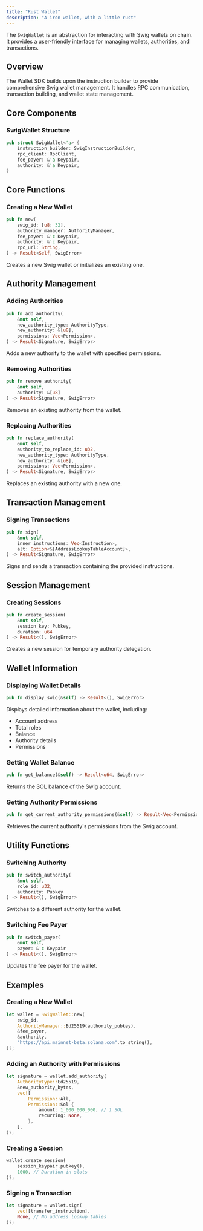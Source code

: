 ```yaml
---
title: "Rust Wallet"
description: "A iron wallet, with a little rust"
---
```


The `SwigWallet` is an abstraction for interacting with Swig wallets on chain. It provides a user-friendly interface for managing wallets, authorities, and transactions.

## Overview

The Wallet SDK builds upon the instruction builder to provide comprehensive Swig wallet management. It handles RPC communication, transaction building, and wallet state management.

## Core Components

### SwigWallet Structure

```rust
pub struct SwigWallet<'a> {
    instruction_builder: SwigInstructionBuilder,
    rpc_client: RpcClient,
    fee_payer: &'a Keypair,
    authority: &'a Keypair,
}
```

## Core Functions

### Creating a New Wallet

```rust
pub fn new(
    swig_id: [u8; 32],
    authority_manager: AuthorityManager,
    fee_payer: &'c Keypair,
    authority: &'c Keypair,
    rpc_url: String,
) -> Result<Self, SwigError>
```

Creates a new Swig wallet or initializes an existing one.

## Authority Management

### Adding Authorities

```rust
pub fn add_authority(
    &mut self,
    new_authority_type: AuthorityType,
    new_authority: &[u8],
    permissions: Vec<Permission>,
) -> Result<Signature, SwigError>
```

Adds a new authority to the wallet with specified permissions.

### Removing Authorities

```rust
pub fn remove_authority(
    &mut self,
    authority: &[u8]
) -> Result<Signature, SwigError>
```

Removes an existing authority from the wallet.

### Replacing Authorities

```rust
pub fn replace_authority(
    &mut self,
    authority_to_replace_id: u32,
    new_authority_type: AuthorityType,
    new_authority: &[u8],
    permissions: Vec<Permission>,
) -> Result<Signature, SwigError>
```

Replaces an existing authority with a new one.

## Transaction Management

### Signing Transactions

```rust
pub fn sign(
    &mut self,
    inner_instructions: Vec<Instruction>,
    alt: Option<&[AddressLookupTableAccount]>,
) -> Result<Signature, SwigError>
```

Signs and sends a transaction containing the provided instructions.

## Session Management

### Creating Sessions

```rust
pub fn create_session(
    &mut self,
    session_key: Pubkey,
    duration: u64
) -> Result<(), SwigError>
```

Creates a new session for temporary authority delegation.

## Wallet Information

### Displaying Wallet Details

```rust
pub fn display_swig(&self) -> Result<(), SwigError>
```

Displays detailed information about the wallet, including:

- Account address
- Total roles
- Balance
- Authority details
- Permissions

### Getting Wallet Balance

```rust
pub fn get_balance(&self) -> Result<u64, SwigError>
```

Returns the SOL balance of the Swig account.

### Getting Authority Permissions

```rust
pub fn get_current_authority_permissions(&self) -> Result<Vec<Permission>, SwigError>
```

Retrieves the current authority's permissions from the Swig account.

## Utility Functions

### Switching Authority

```rust
pub fn switch_authority(
    &mut self,
    role_id: u32,
    authority: Pubkey
) -> Result<(), SwigError>
```

Switches to a different authority for the wallet.

### Switching Fee Payer

```rust
pub fn switch_payer(
    &mut self,
    payer: &'c Keypair
) -> Result<(), SwigError>
```

Updates the fee payer for the wallet.

## Examples

### Creating a New Wallet

```rust
let wallet = SwigWallet::new(
    swig_id,
    AuthorityManager::Ed25519(authority_pubkey),
    &fee_payer,
    &authority,
    "https://api.mainnet-beta.solana.com".to_string(),
)?;
```

### Adding an Authority with Permissions

```rust
let signature = wallet.add_authority(
    AuthorityType::Ed25519,
    &new_authority_bytes,
    vec![
        Permission::All,
        Permission::Sol {
            amount: 1_000_000_000, // 1 SOL
            recurring: None,
        },
    ],
)?;
```

### Creating a Session

```rust
wallet.create_session(
    session_keypair.pubkey(),
    1000, // Duration in slots
)?;
```

### Signing a Transaction

```rust
let signature = wallet.sign(
    vec![transfer_instruction],
    None, // No address lookup tables
)?;
```
